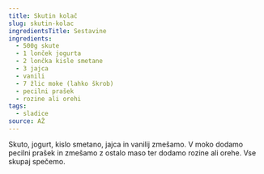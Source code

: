 ```yaml
---
title: Skutin kolač
slug: skutin-kolac
ingredientsTitle: Sestavine
ingredients:
  - 500g skute
  - 1 lonček jogurta
  - 2 lončka kisle smetane
  - 3 jajca
  - vanili
  - 7 žlic moke (lahko škrob)
  - pecilni prašek
  - rozine ali orehi
tags:
  - sladice
source: AŽ
---
```


Skuto, jogurt, kislo smetano, jajca in vanilij zmešamo. V moko dodamo pecilni prašek in zmešamo z ostalo maso ter dodamo rozine ali orehe. Vse skupaj spečemo.
